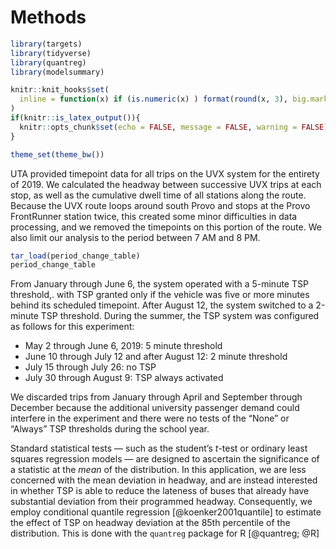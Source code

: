 # Methods

```r
library(targets)
library(tidyverse)
library(quantreg)
library(modelsummary)

knitr::knit_hooks$set(
  inline = function(x) if (is.numeric(x) ) format(round(x, 3), big.mark = ",")
)
if(knitr::is_latex_output()){
  knitr::opts_chunk$set(echo = FALSE, message = FALSE, warning = FALSE)
}

theme_set(theme_bw())
```

UTA provided timepoint data for all trips on the UVX system for the entirety of
2019. We calculated the headway between successive UVX trips at each stop, as
well as the cumulative dwell time of all stations along the route. Because the
UVX route loops around south Provo and stops at the Provo FrontRunner station
twice, this created some minor difficulties in data processing, and we removed
the timepoints on this portion of the route. We also limit our analysis to the
period between 7 AM and 8 PM.

```r
tar_load(period_change_table)
period_change_table
```

From January through June 6, the system operated with a 5-minute TSP threshold,.
with TSP granted only if the vehicle was five or more minutes behind its
scheduled timepoint. After August 12, the system switched to a 2-minute TSP
threshold. During the summer, the TSP system was configured as follows for this
experiment:

-   May 2 through June 6, 2019: 5 minute threshold
-   June 10 through July 12 and after August 12: 2 minute threshold
-   July 15 through July 26: no TSP
-   July 30 through August 9: TSP always activated

We discarded trips from January through April and September through December
because the additional university passenger demand could interfere in the
experiment and there were no tests of the "None" or "Always" TSP thresholds
during the school year.

Standard statistical tests --- such as the student's $t$-test or 
ordinary least squares regression models --- are designed to ascertain the 
significance of a statistic at the *mean* of the distribution. In this
application, we are less concerned with the mean deviation in headway, and are
instead interested in whether TSP is able to reduce the lateness of buses that
already have substantial deviation from their programmed headway. Consequently,
we employ conditional quantile regression [@koenker2001quantile] to estimate the
effect of TSP on headway deviation at the 85th percentile of the distribution.
This is done with the `quantreg` package for R [@quantreg; @R]